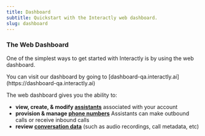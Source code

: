 ```yaml
---
title: Dashboard
subtitle: Quickstart with the Interactly web dashboard.
slug: dashboard
---
```


### The Web Dashboard

One of the simplest ways to get started with Interactly is by using the web dashboard.

<Note>
You can visit our dashboard by going to [dashboard-qa.interactly.ai](https://dashboard-qa.interactly.ai)
</Note>

The web dashboard gives you the ability to:

- **view, create, & modify [assistants](https://dashboard-qa.interactly.ai/assistants)** associated with your account
- **provision & manage [phone numbers](https://dashboard-qa.interactly.ai/phone)** Assistants can make outbound calls or receive inbound calls
- **review [conversation data](https://dashboard-qa.interactly.ai/conversations)** (such as audio recordings, call metadata, etc)
